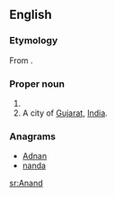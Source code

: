 {{wikipedia|Anand}}
==English==

===Etymology===
From {{etyl|sa|en}} {{term|आनन्द|tr=ānanda||joy, delight, pleasure|lang=sa}}.

===Proper noun===
{{en-proper noun}}

# {{surname}}
# A city of [[Gujarat]], [[India]].

===Anagrams===
* [[Adnan#English|Adnan]]
* [[nanda]]

[[sr:Anand]]